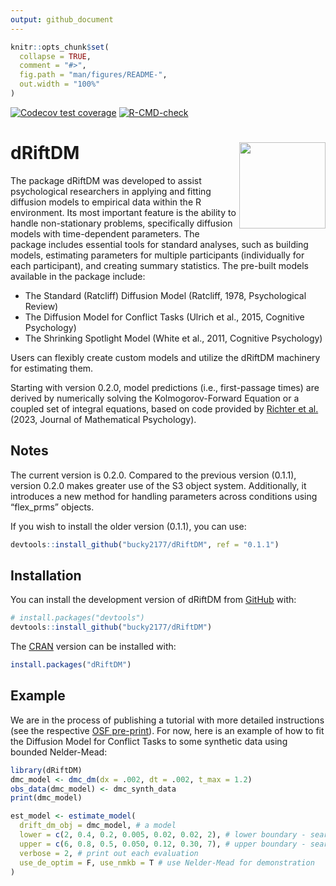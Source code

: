 ```yaml
---
output: github_document
---
```



```r
knitr::opts_chunk$set(
  collapse = TRUE,
  comment = "#>",
  fig.path = "man/figures/README-",
  out.width = "100%"
)
```

<!-- badges: start -->
[![Codecov test coverage](https://codecov.io/gh/bucky2177/dRiftDM/graph/badge.svg)](https://app.codecov.io/gh/bucky2177/dRiftDM)
[![R-CMD-check](https://github.com/bucky2177/dRiftDM/actions/workflows/R-CMD-check.yaml/badge.svg)](https://github.com/bucky2177/dRiftDM/actions/workflows/R-CMD-check.yaml)
<!-- badges: end -->

# dRiftDM <img src="man/figures/logo.png" align="right" height="138" alt="" />


The package dRiftDM was developed to assist psychological researchers in applying and fitting diffusion models to empirical data within the R environment. Its most important feature is the ability to handle non-stationary problems, specifically diffusion models with time-dependent parameters. The package includes essential tools for standard analyses, such as building models, estimating parameters for multiple participants (individually for each participant), and creating summary statistics. The pre-built models available in the package include:

- The Standard (Ratcliff) Diffusion Model (Ratcliff, 1978, Psychological Review)
- The Diffusion Model for Conflict Tasks (Ulrich et al., 2015, Cognitive Psychology)
- The Shrinking Spotlight Model  (White et al., 2011, Cognitive Psychology)

Users can flexibly create custom models and utilize the dRiftDM machinery for estimating them.

Starting with version 0.2.0, model predictions (i.e., first-passage times) are derived by numerically solving the Kolmogorov-Forward Equation or a coupled set of integral equations, based on code provided by [Richter et al.](https://doi.org/10.1016/j.jmp.2023.102756) (2023, Journal of Mathematical Psychology).


## Notes

The current version is 0.2.0. Compared to the previous version (0.1.1), version 0.2.0 makes greater use of the S3 object system. Additionally, it introduces a new method for handling parameters across conditions using "flex_prms" objects.

If you wish to install the older version (0.1.1), you can use:

```r
devtools::install_github("bucky2177/dRiftDM", ref = "0.1.1")
```

## Installation

You can install the development version of dRiftDM from [GitHub](https://github.com/) with:

```r
# install.packages("devtools")
devtools::install_github("bucky2177/dRiftDM")
```

The [CRAN](https://cran.r-project.org/) version can be installed with:

```r
install.packages("dRiftDM")
```

## Example

We are in the process of publishing a tutorial with more detailed instructions (see the respective [OSF pre-print](https://osf.io/preprints/osf/3t2vf)). For now, here is an example of how to fit the Diffusion Model for Conflict Tasks to some synthetic data using bounded Nelder-Mead:

```r
library(dRiftDM)
dmc_model <- dmc_dm(dx = .002, dt = .002, t_max = 1.2)
obs_data(dmc_model) <- dmc_synth_data
print(dmc_model)
```

```r
est_model <- estimate_model(
  drift_dm_obj = dmc_model, # a model
  lower = c(2, 0.4, 0.2, 0.005, 0.02, 0.02, 2), # lower boundary - search space
  upper = c(6, 0.8, 0.5, 0.050, 0.12, 0.30, 7), # upper boundary - search space
  verbose = 2, # print out each evaluation
  use_de_optim = F, use_nmkb = T # use Nelder-Mead for demonstration
)
```


